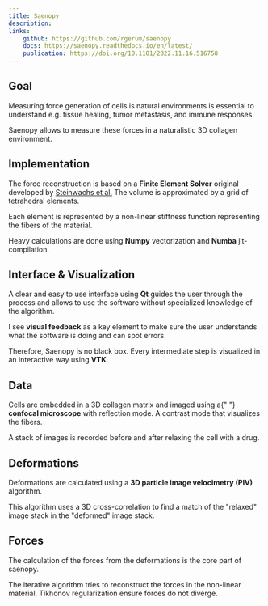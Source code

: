 ```yaml
---
title: Saenopy
description: 
links:
    github: https://github.com/rgerum/saenopy
    docs: https://saenopy.readthedocs.io/en/latest/
    publication: https://doi.org/10.1101/2022.11.16.516758
---
```


Goal
----

Measuring force generation of cells is natural environments is
essential to understand e.g. tissue healing, tumor metastasis, and
immune responses.

Saenopy allows to measure these forces in a naturalistic 3D collagen
environment.

Implementation
--------------

The force reconstruction is based on a
**Finite Element Solver** original developed by
<a href="http://dx.doi.org/10.1038/nmeth.3685">Steinwachs et al.</a>
The volume is approximated by a grid of tetrahedral elements.

Each element is represented by a non-linear stiffness function
representing the fibers of the material.

Heavy calculations are done using **Numpy** vectorization and
**Numba** jit-compilation.

Interface & Visualization
-------------------------

A clear and easy to use interface using **Qt** guides the user
through the process and allows to use the software without
specialized knowledge of the algorithm.

I see **visual feedback** as a key element to make sure the
user understands what the software is doing and can spot errors.

Therefore, Saenopy is no black box. Every intermediate step is
visualized in an interactive way using **VTK**.

Data
----

Cells are embedded in a 3D collagen matrix and imaged using a{" "}
**confocal microscope** with reflection mode. A contrast mode
that visualizes the fibers.

A stack of images is recorded before and after relaxing the cell
with a drug.

Deformations
------------

Deformations are calculated using a
**3D particle image velocimetry (PIV)** algorithm.

This algorithm uses a 3D cross-correlation to find a match of the
"relaxed" image stack in the "deformed" image
stack.


Forces
------

The calculation of the forces from the deformations is the core part
of saenopy.

The iterative algorithm tries to reconstruct the forces in the
non-linear material. Tikhonov regularization ensure forces do not
diverge.
